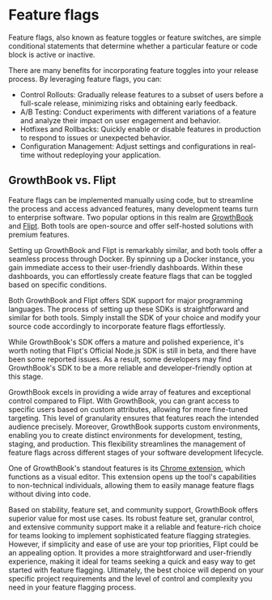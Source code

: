 # Feature flags

Feature flags, also known as feature toggles or feature switches, are simple conditional statements that determine whether a particular feature or code block is active or inactive.

There are many benefits for incorporating feature toggles into your release process. By leveraging feature flags, you can:

- Control Rollouts: Gradually release features to a subset of users before a full-scale release, minimizing risks and obtaining early feedback.
- A/B Testing: Conduct experiments with different variations of a feature and analyze their impact on user engagement and behavior.
- Hotfixes and Rollbacks: Quickly enable or disable features in production to respond to issues or unexpected behavior.
- Configuration Management: Adjust settings and configurations in real-time without redeploying your application.

## GrowthBook vs. Flipt

Feature flags can be implemented manually using code, but to streamline the process and access advanced features, many development teams turn to enterprise software. Two popular options in this realm are [GrowthBook](https://www.growthbook.io/) and [Flipt](https://www.flipt.io/). Both tools are open-source and offer self-hosted solutions with premium features.

Setting up GrowthBook and Flipt is remarkably similar, and both tools offer a seamless process through Docker. By spinning up a Docker instance, you gain immediate access to their user-friendly dashboards. Within these dashboards, you can effortlessly create feature flags that can be toggled based on specific conditions.

Both GrowthBook and Flipt offers SDK support for major programming languages. The process of setting up these SDKs is straightforward and similar for both tools. Simply install the SDK of your choice and modify your source code accordingly to incorporate feature flags effortlessly.

While GrowthBook's SDK offers a mature and polished experience, it's worth noting that Flipt's Official Node.js SDK is still in beta, and there have been some reported issues. As a result, some developers may find GrowthBook's SDK to be a more reliable and developer-friendly option at this stage.

GrowthBook excels in providing a wide array of features and exceptional control compared to Flipt. With GrowthBook, you can grant access to specific users based on custom attributes, allowing for more fine-tuned targeting. This level of granularity ensures that features reach the intended audience precisely. Moreover, GrowthBook supports custom environments, enabling you to create distinct environments for development, testing, staging, and production. This flexibility streamlines the management of feature flags across different stages of your software development lifecycle.

One of GrowthBook's standout features is its [Chrome extension](https://docs.growthbook.io/app/visual), which functions as a visual editor. This extension opens up the tool's capabilities to non-technical individuals, allowing them to easily manage feature flags without diving into code.

Based on stability, feature set, and community support, GrowthBook offers superior value for most use cases. Its robust feature set, granular control, and extensive community support make it a reliable and feature-rich choice for teams looking to implement sophisticated feature flagging strategies. However, if simplicity and ease of use are your top priorities, Flipt could be an appealing option. It provides a more straightforward and user-friendly experience, making it ideal for teams seeking a quick and easy way to get started with feature flagging. Ultimately, the best choice will depend on your specific project requirements and the level of control and complexity you need in your feature flagging process.
